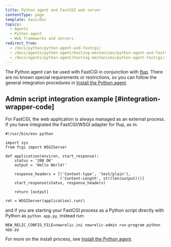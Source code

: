 ```yaml
---
title: Python agent and FastCGI web server
contentType: page
template: basicDoc
topics:
  - Agents
  - Python agent
  - Web frameworks and servers
redirect_from:
  - /docs/python/python-agent-and-fastcgi/
  - /docs/agents/python-agent/hosting-mechanisms/python-agent-and-fastcgi/
  - /docs/agents/python-agent/hosting-mechanisms/python-agent-fastcgi/
---
```


The Python agent can be used with FastCGI in conjunction with [flup](https://pypi.python.org/pypi/flup). There are no known special requirements or restrictions, so you can follow the general integration procedures in [Install the Python agent](/docs/agents/python-agent/installation-configuration/python-agent-installation).

## Admin script integration example [#integration-wrapper-code]

For FastCGI, the web application is always managed as an external process. If you have integrated the FastCGI/WSGI adapter for flup, as in:

```
#!/usr/bin/env python

import sys
from fcgi import WSGIServer

def application(environ, start_response):
    status = '200 OK'
    output = 'Hello World!'

    response_headers = [('Content-type', 'text/plain'),
                        ('Content-Length', str(len(output)))]
    start_response(status, response_headers)

    return [output]

ret = WSGIServer(application).run()
```

and if you are starting your FastCGI process as a Python script directly with Python as `python app.py`, instead run:

```
NEW_RELIC_CONFIG_FILE=newrelic.ini newrelic-admin run-program python app.py
```

For more on the install process, see [Install the Python agent](/docs/agents/python-agent/installation-configuration/python-agent-installation).
